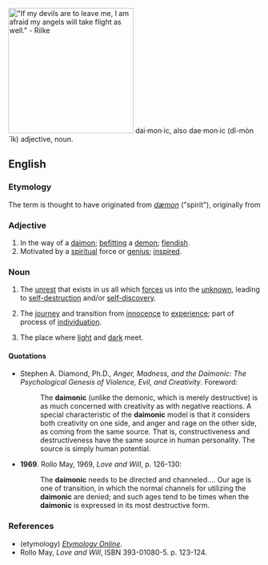 [[Image:Paradiso Canto 31.jpg|thumb|250px|"If my devils are to leave me, I am afraid my angels will take flight as well." - Rilke]]
dai·mon·ic, also dae·mon·ic (dî-mòn´îk) adjective, noun. 
==English==

===Etymology===
The term is thought to have originated from {{etyl|la}} ''[[dæmon]]'' ("spirit"), originally from {{etyl|grc}} {{term|sc=polytonic|δαίμων|tr=daimon||a god, goddess, divine power, genius, guardian spirit|lang=grc}}

===Adjective===
{{en-adj}}

# In the way of a [[daimon]]; [[befitting]] a [[demon]]; [[fiendish]]. 
# Motivated by a [[spiritual]] force or [[genius]]; [[inspired]]. 

===Noun===
{{en-noun|-}}

# {{context|psychology}} The [[unrest]] that exists in us all which [[forces]] us into the [[unknown]], leading to [[self-destruction]] and/or [[self-discovery]].
# {{context|psychology|spirituality|mythology|literature}} The [[journey]] and transition from [[innocence]] to [[experience]]; part of process of [[individuation]].
# {{context|mythology|literature}} The place where [[light]] and [[dark]] meet.

====Quotations====
*Stephen A. Diamond, Ph.D., ''Anger, Madness, and the Daimonic: The Psychological Genesis of Violence, Evil, and Creativity''. Foreword:
*: The '''daimonic''' (unlike the demonic, which is merely destructive) is as much concerned with creativity as with negative reactions. A special characteristic of the '''daimonic''' model is that it considers both creativity on one side, and anger and rage on the other side, as coming from the same source. That is, constructiveness and destructiveness have the same source in human personality. The source is simply human potential.
*'''1969'''. Rollo May, 1969, ''Love and Will'', p. 126-130:
*: The '''daimonic''' needs to be directed and channeled.... Our age is one of transition, in which the normal channels for utilizing the '''daimonic''' are denied; and such ages tend to be times when the '''daimonic''' is expressed in its most destructive form.

===References===
*(etymology) ''[http://www.etymonline.com/index.php?term=demon Etymology Online]''.
*Rollo May, ''Love and Will'', ISBN 393-01080-5. p. 123-124.